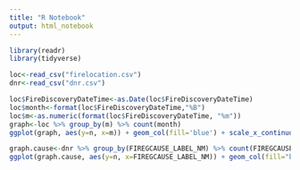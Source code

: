 ---
title: "R Notebook"
output: html_notebook
---

```{r}
library(readr)
library(tidyverse)
```

```{r}
loc<-read_csv("firelocation.csv")
dnr<-read_csv("dnr.csv")
```
 
```{r}
loc$FireDiscoveryDateTime<-as.Date(loc$FireDiscoveryDateTime)
loc$month<-format(loc$FireDiscoveryDateTime,"%B")
loc$m<-as.numeric(format(loc$FireDiscoveryDateTime, "%m"))
graph<-loc %>% group_by(m) %>% count(month)
ggplot(graph, aes(y=n, x=m)) + geom_col(fill='blue') + scale_x_continuous(breaks=1:12,labels=c("Jan","Feb","Mar", "Apr", "May", "Jun", "Jul", "Aug", "Sep", "Oct", "Nov", "Dec")) + xlab("Month") + ylab("Number of Fires") + ggtitle("Number of Fires based on the Month")
```
```{r}
graph.cause<-dnr %>% group_by(FIREGCAUSE_LABEL_NM) %>% count(FIREGCAUSE_LABEL_NM)
ggplot(graph.cause, aes(y=n, x=FIREGCAUSE_LABEL_NM)) + geom_col(fill="blue") + theme(axis.text.x = element_text(angle = 90, vjust = 0.5, hjust=1))+ xlab("Cause of Fire") + ylab("Number of Fires") + ggtitle("Number of Fires based on the Cause")
```
 
 